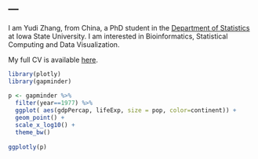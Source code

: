 ---
---
<link rel="stylesheet" href="styles.css" type="text/css">

I am Yudi Zhang, from China, a PhD student in the [Department of Statistics](https://www.stat.iastate.edu/) at Iowa State University. I am interested in Bioinformatics, Statistical Computing and Data Visualization.

My full CV is available [here]().

```r
library(plotly)
library(gapminder)
 
p <- gapminder %>%
  filter(year==1977) %>%
  ggplot( aes(gdpPercap, lifeExp, size = pop, color=continent)) +
  geom_point() +
  scale_x_log10() +
  theme_bw()
 
ggplotly(p)
```
